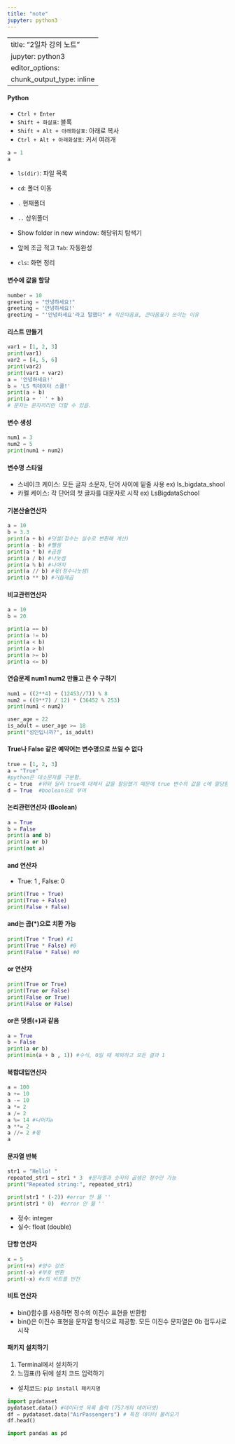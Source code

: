 ```yaml
---
title: "note"
jupyter: python3
---
```


---
title: "2일차 강의 노트"
jupyter: python3
editor_options: 
  chunk_output_type: inline
---

#### Python

-   `Ctrl + Enter`
-   `Shift + 화살표`: 블록
-   `Shift + Alt + 아래화살표`: 아래로 복사
-   `Ctrl + Alt + 아래화살표`: 커서 여러개

```python
a = 1
a
```

-   `ls(dir)`: 파일 목록

-   `cd`: 폴더 이동

-   `.` 현재폴더

-   `..` 상위폴더

-   Show folder in new window: 해당위치 탐색기

-   앞에 조금 적고 `Tab`: 자동완성

-   `cls`: 화면 정리

#### 변수에 값을 할당

```python
number = 10 
greeting = "안녕하세요!"
greeting = '안녕하세요!'
greeting = "'안녕하세요'라고 말했다" # 작은따옴표, 큰따옴표가 쓰이는 이유
```

#### 리스트 만들기

```python
var1 = [1, 2, 3]
print(var1)
var2 = [4, 5, 6]
print(var2) 
print(var1 + var2)
a = '안녕하세요!'
b = 'LS 빅데이터 스쿨!'
print(a + b)
print(a + ' ' + b)
# 문자는 문자끼리만 더할 수 있음. 
```

#### 변수 생성

```python
num1 = 3
num2 = 5
print(num1 + num2)
```

#### 변수명 스타일

-   스네이크 케이스: 모든 글자 소문자, 단어 사이에 밑줄 사용 ex) ls_bigdata_shool
-   카멜 케이스: 각 단어의 첫 글자를 대문자로 시작 ex) LsBigdataSchool

#### 기본산술연산자

```python
a = 10
b = 3.3
print(a + b) #덧셈(정수는 실수로 변환해 계산)
print(a - b) #뺄셈
print(a * b) #곱셈
print(a / b) #나눗셈
print(a % b) #나머지
print(a // b) #몫(정수나눗셈)
print(a ** b) #거듭제곱 
```

#### 비교관련연산자

```python
a = 10
b = 20

print(a == b)
print(a != b)
print(a < b)
print(a > b)
print(a >= b)
print(a <= b)
```

#### 연습문제 num1 num2 만들고 큰 수 구하기

```python
num1 = ((2**4) + (12453//7)) % 8
num2 = ((9**7) / 12) * (36452 % 253)
print(num1 < num2) 

user_age = 22
is_adult = user_age >= 18
print("성인입니까?", is_adult)
```

#### True나 False 같은 예약어는 변수명으로 쓰일 수 없다

```python
true = [1, 2, 3]
a = "True"
#python은 대소문자를 구분함. 
c = true  #위와 달리 true에 대해서 값을 할당했기 때문에 true 변수의 값을 c에 할당함. 
d = True  #boolean으로 부여  
```

#### 논리관련연산자 (Boolean)

```python
a = True
b = False
print(a and b)
print(a or b)
print(not a)
```

#### and 연산자

-   True: 1 , False: 0

```python
print(True + True) 
print(True + False) 
print(False + False) 
```

#### and는 곱(\*)으로 치환 가능

```python
print(True * True) #1
print(True * False) #0
print(False * False) #0
```

#### or 연산자

```python
print(True or True)
print(True or False)
print(False or True)
print(False or False)
```

#### or은 덧셈(+)과 같음

```python
a = True
b = False
print(a or b)
print(min(a + b , 1)) #수식, 0일 때 제외하고 모든 결과 1 
```

#### 복합대입연산자

```python
a = 100
a += 10
a -= 10
a *= 2 
a /= 2
a %= 14 #나머지a
a **= 2
a //= 2 #몫
a
```

#### 문자열 반복

```python
str1 = "Hello! "
repeated_str1 = str1 * 3  #문자열과 숫자의 곲셈은 정수만 가능 
print("Repeated string:", repeated_str1)

print(str1 * (-2)) #error 안 뜲 '' 
print(str1 * 0)  #error 안 뜲 '' 
```

-   정수: integer
-   실수: float (double)

#### 단항 연산자

```python
x = 5
print(+x) #양수 강조
print(-x) #부호 변환
print(~x) #x의 비트를 반전 
```

#### 비트 연산자

-   bin()함수를 사용하면 정수의 이진수 표현을 반환함
-   bin()은 이진수 표현을 문자열 형식으로 제공함. 모든 이진수 문자열은 0b 접두사로 시작

#### 패키지 설치하기

1.  Terminal에서 설치하기
2.  느낌표(!) 뒤에 설치 코드 입력하기

-   설치코드: `pip install 패키지명`

```python
import pydataset
pydataset.data() #데이터셋 목록 출력 (757개의 데이터셋)
df = pydataset.data("AirPassengers") # 특정 데이터 불러오기 
df.head()

import pandas as pd
```
